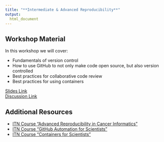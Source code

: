 ```yaml
---
title: "**Intermediate & Advanced Reproducibility**"
output:
  html_document
---
```


## Workshop Material

In this workshop we will cover:

- Fundamentals of version control
- How to use GitHub to not only make code open source, but also version controlled
- Best practices for collaborative code review
- Best practices for using containers


<div class = "link_button"><a href="https://docs.google.com/presentation/d/1_5FJ6SYA2t1F7BX5-Vvzi2LHEVUmXS4eFvousSqcl9w/edit#slide=id.g2ebd8828116_0_779" target="_blank"> Slides Link</a></div>

<div class = "slido_button"><a href="https://app.sli.do/event/cuq3YHBLQiBY5fe8w1A5qy" target="_blank"> Discussion Link </a></div>

<!--
<div class = "resource_button"><a
href="{FILL IN}" target="_blank"> Resource Link </a></div>
<br>

-->

## Additional Resources

- [ITN Course "Advanced Reproducibility in Cancer Informatics"](https://jhudatascience.org/Adv_Reproducibility_in_Cancer_Informatics/introduction.html)
- [ITN Course "GitHub Automation for Scientists"](https://hutchdatascience.org/GitHub_Automation_for_Scientists/)
- [ITN Course "Containers for Scientists"](https://hutchdatascience.org/Containers_for_Scientists/)
